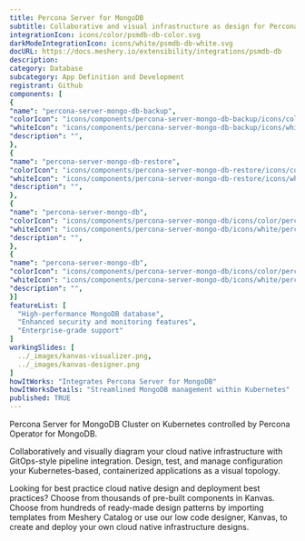```yaml
---
title: Percona Server for MongoDB
subtitle: Collaborative and visual infrastructure as design for Percona Server for MongoDB
integrationIcon: icons/color/psmdb-db-color.svg
darkModeIntegrationIcon: icons/white/psmdb-db-white.svg
docURL: https://docs.meshery.io/extensibility/integrations/psmdb-db
description: 
category: Database
subcategory: App Definition and Development
registrant: Github
components: [
{
"name": "percona-server-mongo-db-backup",
"colorIcon": "icons/components/percona-server-mongo-db-backup/icons/color/percona-server-mongo-db-backup-color.svg",
"whiteIcon": "icons/components/percona-server-mongo-db-backup/icons/white/percona-server-mongo-db-backup-white.svg",
"description": "",
},
{
"name": "percona-server-mongo-db-restore",
"colorIcon": "icons/components/percona-server-mongo-db-restore/icons/color/percona-server-mongo-db-restore-color.svg",
"whiteIcon": "icons/components/percona-server-mongo-db-restore/icons/white/percona-server-mongo-db-restore-white.svg",
"description": "",
},
{
"name": "percona-server-mongo-db",
"colorIcon": "icons/components/percona-server-mongo-db/icons/color/percona-server-mongo-db-color.svg",
"whiteIcon": "icons/components/percona-server-mongo-db/icons/white/percona-server-mongo-db-white.svg",
"description": "",
},
{
"name": "percona-server-mongo-db",
"colorIcon": "icons/components/percona-server-mongo-db/icons/color/percona-server-mongo-db-color.svg",
"whiteIcon": "icons/components/percona-server-mongo-db/icons/white/percona-server-mongo-db-white.svg",
"description": "",
}]
featureList: [
  "High-performance MongoDB database",
  "Enhanced security and monitoring features",
  "Enterprise-grade support"
]
workingSlides: [
  ../_images/kanvas-visualizer.png,
  ../_images/kanvas-designer.png
]
howItWorks: "Integrates Percona Server for MongoDB"
howItWorksDetails: "Streamlined MongoDB management within Kubernetes"
published: TRUE
---
```

<p>
Percona Server for MongoDB Cluster on Kubernetes controlled by Percona Operator for MongoDB.
</p>
<p>
    Collaboratively and visually diagram your cloud native infrastructure with GitOps-style pipeline integration. Design, test, and manage configuration your Kubernetes-based, containerized applications as a visual topology.
</p>
<p>
    Looking for best practice cloud native design and deployment best practices? Choose from thousands of pre-built components in Kanvas. Choose from hundreds of ready-made design patterns by importing templates from Meshery Catalog or use our low code designer, Kanvas, to create and deploy your own cloud native infrastructure designs.
</p>
